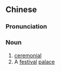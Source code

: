==Chinese==
{{zh-forms}}

===Pronunciation===
{{zh-pron
|m=jìgōng
|cat=n
}}

===Noun===
{{zh-noun}}

# [[ceremonial]]
# A [[festival]] [[palace]]

{{attention|zh}}